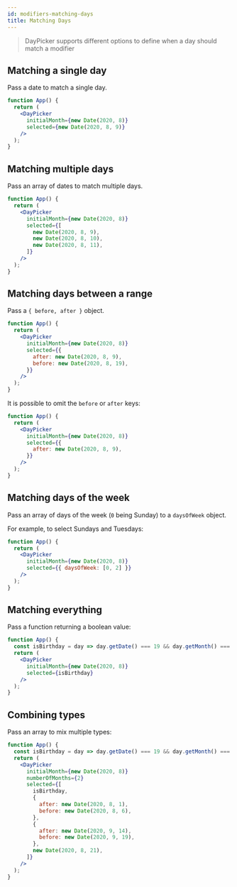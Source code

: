 ```yaml
---
id: modifiers-matching-days
title: Matching Days
---
```


> DayPicker supports different options to define when a day should match a
> modifier

## Matching a single day

Pass a date to match a single day.

```jsx preview
function App() {
  return (
    <DayPicker
      initialMonth={new Date(2020, 8)}
      selected={new Date(2020, 8, 9)}
    />
  );
}
```

## Matching multiple days

Pass an array of dates to match multiple days.

```jsx preview
function App() {
  return (
    <DayPicker
      initialMonth={new Date(2020, 8)}
      selected={[
        new Date(2020, 8, 9),
        new Date(2020, 8, 10),
        new Date(2020, 8, 11),
      ]}
    />
  );
}
```

## Matching days between a range

Pass a `{ before, after }` object.

```jsx preview
function App() {
  return (
    <DayPicker
      initialMonth={new Date(2020, 8)}
      selected={{
        after: new Date(2020, 8, 9),
        before: new Date(2020, 8, 19),
      }}
    />
  );
}
```

It is possible to omit the `before` or `after` keys:

```jsx preview
function App() {
  return (
    <DayPicker
      initialMonth={new Date(2020, 8)}
      selected={{
        after: new Date(2020, 8, 9),
      }}
    />
  );
}
```

## Matching days of the week

Pass an array of days of the week (`0` being Sunday) to a `daysOfWeek` object.

For example, to select Sundays and Tuesdays:

```jsx preview
function App() {
  return (
    <DayPicker
      initialMonth={new Date(2020, 8)}
      selected={{ daysOfWeek: [0, 2] }}
    />
  );
}
```

## Matching everything

Pass a function returning a boolean value:

```jsx preview
function App() {
  const isBirthday = day => day.getDate() === 19 && day.getMonth() === 8;
  return (
    <DayPicker
      initialMonth={new Date(2020, 8)}
      selected={isBirthday}
    />
  );
}
```

## Combining types

Pass an array to mix multiple types:

```jsx preview
function App() {
  const isBirthday = day => day.getDate() === 19 && day.getMonth() === 8;
  return (
    <DayPicker
      initialMonth={new Date(2020, 8)}
      numberOfMonths={2}
      selected={[
        isBirthday,
        {
          after: new Date(2020, 8, 1),
          before: new Date(2020, 8, 6),
        },
        {
          after: new Date(2020, 9, 14),
          before: new Date(2020, 9, 19),
        },
        new Date(2020, 8, 21),
      ]}
    />
  );
}
```
